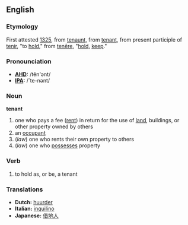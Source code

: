 == English ==
=== Etymology ===
First attested [[w:1325|1325]], from {{AF.}} [[tenaunt]], from {{OF.}} [[tenant]], from present participle of [[tenir]], "to [[hold]]," from {{L.}} [[tenēre]], "[[hold]], [[keep]]."

=== Pronounciation ===
*'''[[AHD]]:''' /tĕn'ənt/
*'''[[IPA]]:''' /`te-nənt/

=== Noun ===
'''tenant'''
#one who pays a fee ([[rent]]) in return for the use of [[land]], buildings, or other property owned by others
#an [[occupant]]
#(''law'') one who rents their own property to others
#(''law'') one who [[possesses]] property

=== Verb ===
#to hold as, or be, a tenant

=== Translations ===
*'''Dutch:''' [[huurder]]
*'''Italian:''' [[inquilino]]
*'''Japanese:''' [[借地人]]